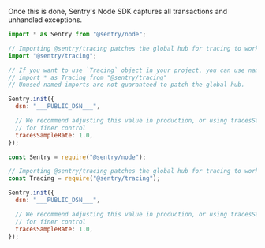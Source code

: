 Once this is done, Sentry's Node SDK captures all transactions and unhandled exceptions.

```javascript {tabTitle:ESM}
import * as Sentry from "@sentry/node";

// Importing @sentry/tracing patches the global hub for tracing to work.
import "@sentry/tracing";

// If you want to use `Tracing` object in your project, you can use named imports such as:
// import * as Tracing from "@sentry/tracing"
// Unused named imports are not guaranteed to patch the global hub.

Sentry.init({
  dsn: "___PUBLIC_DSN___",

  // We recommend adjusting this value in production, or using tracesSampler
  // for finer control
  tracesSampleRate: 1.0,
});
```

```javascript {tabTitle:CommonJS}
const Sentry = require("@sentry/node");

// Importing @sentry/tracing patches the global hub for tracing to work.
const Tracing = require("@sentry/tracing");

Sentry.init({
  dsn: "___PUBLIC_DSN___",

  // We recommend adjusting this value in production, or using tracesSampler
  // for finer control
  tracesSampleRate: 1.0,
});
```
